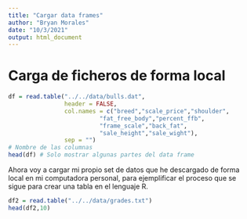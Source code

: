 ```yaml
---
title: "Cargar data frames"
author: "Bryan Morales"
date: "10/3/2021"
output: html_document
---
```


# Carga de ficheros de forma local

```r
df = read.table("../../data/bulls.dat",
                header = FALSE,
                col.names = c("breed","scale_price","shoulder",
                          "fat_free_body","percent_ffb",
                          "frame_scale","back_fat",
                          "sale_height","sale_wight"),
                sep = "")
# Nombre de las columnas
head(df) # Solo mostrar algunas partes del data frame
```

Ahora voy a cargar mi propio set de datos que he descargado de forma local en mi computadora personal, para ejemplificar el proceso que se sigue para crear una tabla en el lenguaje R.

```r
df2 = read.table("../../data/grades.txt")
head(df2,10)
```


